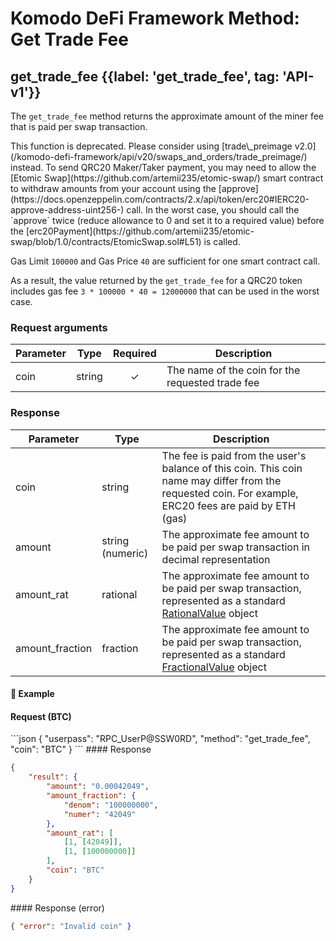 
# Komodo DeFi Framework Method: Get Trade Fee

## get\_trade\_fee {{label: 'get_trade_fee', tag: 'API-v1'}}

The `get_trade_fee` method returns the approximate amount of the miner fee that is paid per swap transaction.

<Note>
  This function is deprecated. Please consider using [trade\_preimage v2.0](/komodo-defi-framework/api/v20/swaps_and_orders/trade_preimage/) instead.
</Note>

<Note>
  To send QRC20 Maker/Taker payment, you may need to allow the [Etomic Swap](https://github.com/artemii235/etomic-swap/) smart contract to withdraw amounts from your account using the [approve](https://docs.openzeppelin.com/contracts/2.x/api/token/erc20#IERC20-approve-address-uint256-) call.
  In the worst case, you should call the `approve` twice (reduce allowance to 0 and set it to a required value) before the [erc20Payment](https://github.com/artemii235/etomic-swap/blob/1.0/contracts/EtomicSwap.sol#L51) is called.

  Gas Limit `100000` and Gas Price `40` are sufficient for one smart contract call.

  As a result, the value returned by the `get_trade_fee` for a QRC20 token includes gas fee `3 * 100000 * 40 = 12000000` that can be used in the worst case.
</Note>

### Request arguments

| Parameter | Type   | Required | Description                                      |
| --------- | ------ | :------: | ------------------------------------------------ |
| coin      | string |     ✓    | The name of the coin for the requested trade fee |

### Response

| Parameter        | Type             | Description                                                                                                                                                                    |
| ---------------- | ---------------- | ------------------------------------------------------------------------------------------------------------------------------------------------------------------------------ |
| coin             | string           | The fee is paid from the user's balance of this coin. This coin name may differ from the requested coin. For example, ERC20 fees are paid by ETH (gas)                         |
| amount           | string (numeric) | The approximate fee amount to be paid per swap transaction in decimal representation                                                                                           |
| amount\_rat      | rational         | The approximate fee amount to be paid per swap transaction, represented as a standard [RationalValue](/komodo-defi-framework/api/common_structures/#rational-value) object     |
| amount\_fraction | fraction         | The approximate fee amount to be paid per swap transaction, represented as a standard [FractionalValue](/komodo-defi-framework/api/common_structures/#fractional-value) object |

#### 📌 Example

#### Request (BTC)

<CodeGroup title="get_trade_fee" tag="POST" label="get_trade_fee" mm2MethodDecorate="true">
  ```json
  {
    "userpass": "RPC_UserP@SSW0RD",
    "method": "get_trade_fee",
    "coin": "BTC"
  }
  ```
</CodeGroup>

<CollapsibleSection expandedText="Hide Response" collapsedText="Show Response">
  #### Response

  ```json
  {
      "result": {
          "amount": "0.00042049",
          "amount_fraction": {
              "denom": "100000000",
              "numer": "42049"
          },
          "amount_rat": [
              [1, [42049]],
              [1, [100000000]]
          ],
          "coin": "BTC"
      }
  }
  ```
</CollapsibleSection>

<CollapsibleSection expandedText="Hide Error Response" collapsedText="Show Error Response">
  #### Response (error)

  ```json
  { "error": "Invalid coin" }
  ```
</CollapsibleSection>
